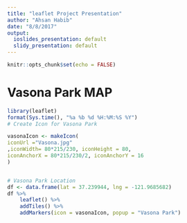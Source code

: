 ```yaml
---
title: "leaflet Project Presentation"
author: "Ahsan Habib"
date: "8/8/2017"
output:
  ioslides_presentation: default
  slidy_presentation: default
---
```


```r
knitr::opts_chunk$set(echo = FALSE)
```

# Vasona Park MAP

```r
library(leaflet)
format(Sys.time(), "%a %b %d %H:%M:%S %Y")
# Create Icon for Vasona Park

vasonaIcon <- makeIcon(
iconUrl ="Vasona.jpg"
,iconWidth= 80*215/230, iconHeight = 80,
iconAnchorX = 80*215/230/2, iconAnchorY = 16
)


# Vasona Park Location
df <- data.frame(lat = 37.239944, lng = -121.9685682)
df %>%
    leaflet() %>%
    addTiles() %>%
    addMarkers(icon = vasonaIcon, popup = "Vasona Park")
```